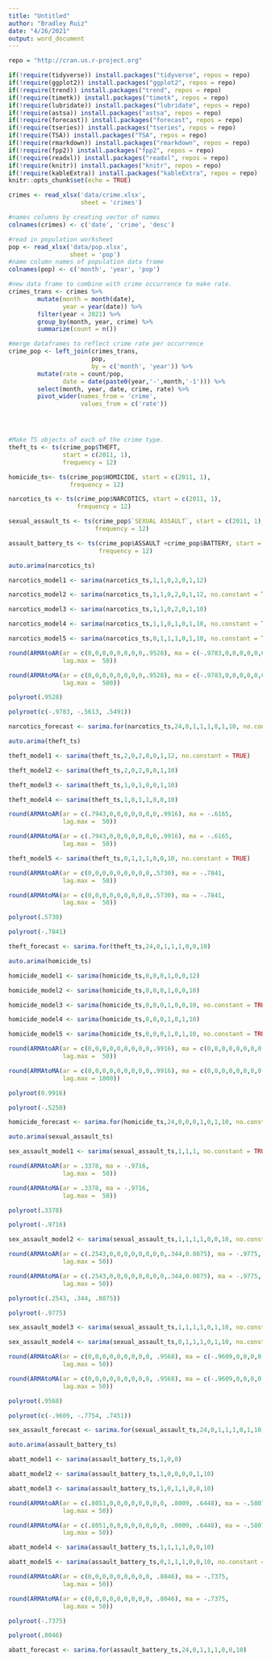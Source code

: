 ```yaml
---
title: "Untitled"
author: "Bradley Ruiz"
date: "4/26/2021"
output: word_document
---
```


```r

repo = "http://cran.us.r-project.org"

if(!require(tidyverse)) install.packages("tidyverse", repos = repo)
if(!require(ggplot2)) install.packages("ggplot2", repos = repo)
if(!require(trend)) install.packages("trend", repos = repo)
if(!require(timetk)) install.packages("timetk", repos = repo)
if(!require(lubridate)) install.packages("lubridate", repos = repo)
if(!require(astsa)) install.packages("astsa", repos = repo)
if(!require(forecast)) install.packages("forecast", repos = repo)
if(!require(tseries)) install.packages("tseries", repos = repo)
if(!require(TSA)) install.packages("TSA", repos = repo)
if(!require(rmarkdown)) install.packages("rmarkdown", repos = repo)
if(!require(fpp2)) install.packages("fpp2", repos = repo)
if(!require(readxl)) install.packages("readxl", repos = repo)
if(!require(knitr)) install.packages("knitr", repos = repo)
if(!require(kableExtra)) install.packages("kableExtra", repos = repo)
knitr::opts_chunk$set(echo = TRUE)
```



```r
crimes <- read_xlsx('data/crime.xlsx', 
                    sheet = 'crimes')

#names columns by creating vector of names
colnames(crimes) <- c('date', 'crime', 'desc')

#read in population worksheet
pop <- read_xlsx('data/pop.xlsx', 
                 sheet = 'pop')
#name column names of population data frame
colnames(pop) <- c('month', 'year', 'pop')

#new data frame to combine with crime occurrence to make rate.
crimes_trans <- crimes %>% 
        mutate(month = month(date),
               year = year(date)) %>% 
        filter(year < 2021) %>% 
        group_by(month, year, crime) %>% 
        summarize(count = n())

#merge dataframes to reflect crime rate per occurrence
crime_pop <- left_join(crimes_trans, 
                       pop, 
                       by = c('month', 'year')) %>% 
        mutate(rate = count/pop,
               date = date(paste0(year,'-',month,'-1'))) %>% 
        select(month, year, date, crime, rate) %>% 
        pivot_wider(names_from = 'crime', 
                    values_from = c('rate'))




#Make TS objects of each of the crime type.
theft_ts <- ts(crime_pop$THEFT, 
               start = c(2011, 1),
               frequency = 12)

homicide_ts<- ts(crime_pop$HOMICIDE, start = c(2011, 1),
                 frequency = 12)

narcotics_ts <- ts(crime_pop$NARCOTICS, start = c(2011, 1),
                   frequency = 12)

sexual_assault_ts <- ts(crime_pop$`SEXUAL ASSAULT`, start = c(2011, 1),
                        frequency = 12)

assault_battery_ts <- ts(crime_pop$ASSAULT +crime_pop$BATTERY, start = c(2011, 1),
                         frequency = 12)
```

```r

auto.arima(narcotics_ts)

```

```r
narcotics_model1 <- sarima(narcotics_ts,1,1,0,2,0,1,12)

```

```r

narcotics_model2 <- sarima(narcotics_ts,1,1,0,2,0,1,12, no.constant = TRUE)

```


```r

narcotics_model3 <- sarima(narcotics_ts,1,1,0,2,0,1,10)

```

```r

narcotics_model4 <- sarima(narcotics_ts,1,1,0,1,0,1,10, no.constant = TRUE)

```

```r

narcotics_model5 <- sarima(narcotics_ts,0,1,1,1,0,1,10, no.constant = TRUE)

```

```r

round(ARMAtoAR(ar = c(0,0,0,0,0,0,0,0,.9528), ma = c(-.9783,0,0,0,0,0,0,0,0,-.5613,.5491),  
               lag.max =  50))

```

```r

round(ARMAtoMA(ar = c(0,0,0,0,0,0,0,0,.9528), ma = c(-.9783,0,0,0,0,0,0,0,0,-.5613,.5491),  
               lag.max =  500))

```

```r

polyroot(.9528)

```

```r

polyroot(c(-.9783, -.5613, .5491))

```

```r

narcotics_forecast <- sarima.for(narcotics_ts,24,0,1,1,1,0,1,10, no.constant = TRUE)

```

```r

auto.arima(theft_ts)

```

```r

theft_model1 <- sarima(theft_ts,2,0,2,0,0,1,12, no.constant = TRUE)

```

```r

theft_model2 <- sarima(theft_ts,2,0,2,0,0,1,10)

```

```r

theft_model3 <- sarima(theft_ts,1,0,1,0,0,1,10)

```

```r

theft_model4 <- sarima(theft_ts,1,0,1,1,0,0,10)

```

```r

round(ARMAtoAR(ar = c(.7943,0,0,0,0,0,0,0,.9916), ma = -.6165, 
               lag.max =  50))

```

```r

round(ARMAtoMA(ar = c(.7943,0,0,0,0,0,0,0,.9916), ma = -.6165, 
               lag.max =  50))

```

```r

theft_model5 <- sarima(theft_ts,0,1,1,1,0,0,10, no.constant = TRUE)

```

```r

round(ARMAtoAR(ar = c(0,0,0,0,0,0,0,0,0,.5730), ma = -.7841, 
               lag.max =  50))

```

```r

round(ARMAtoMA(ar = c(0,0,0,0,0,0,0,0,0,.5730), ma = -.7841, 
               lag.max =  50))

```

```r

polyroot(.5730)

```

```r

polyroot(-.7841)

```

```r

theft_forecast <- sarima.for(theft_ts,24,0,1,1,1,0,0,10)

```

```r

auto.arima(homicide_ts)

```

```r

homicide_model1 <- sarima(homicide_ts,0,0,0,1,0,0,12)

```

```r

homicide_model2 <- sarima(homicide_ts,0,0,0,1,0,0,10)

```

```r

homicide_model3 <- sarima(homicide_ts,0,0,0,1,0,0,10, no.constant = TRUE)

```

```r

homicide_model4 <- sarima(homicide_ts,0,0,0,1,0,1,10)

```

```r

homicide_model5 <- sarima(homicide_ts,0,0,0,1,0,1,10, no.constant = TRUE)

```

```r

round(ARMAtoAR(ar = c(0,0,0,0,0,0,0,0,0,.9916), ma = c(0,0,0,0,0,0,0,0,0,0, -.5250), 
               lag.max =  50))

```

```r

round(ARMAtoMA(ar = c(0,0,0,0,0,0,0,0,0,.9916), ma = c(0,0,0,0,0,0,0,0,0,0, -.5250), 
               lag.max = 1000))

```

```r

polyroot(0.9916)

```

```r

polyroot(-.5250)

```

```r

homicide_forecast <- sarima.for(homicide_ts,24,0,0,0,1,0,1,10, no.constant = TRUE)

```

```r

auto.arima(sexual_assault_ts)

```

```r

sex_assault_model1 <- sarima(sexual_assault_ts,1,1,1, no.constant = TRUE)

```

```r

round(ARMAtoAR(ar = .3378, ma = -.9716, 
               lag.max =  50))

```

```r

round(ARMAtoMA(ar = .3378, ma = -.9716, 
               lag.max =  50))

```

```r

polyroot(.3378)

```

```r

polyroot(-.9716)

```

```r

sex_assault_model2 <- sarima(sexual_assault_ts,1,1,1,1,0,0,10, no.constant = TRUE)

```

```r

round(ARMAtoAR(ar = c(.2543,0,0,0,0,0,0,0,0,.344,0.0875), ma = -.9775, 
               lag.max = 50))

```

```r

round(ARMAtoMA(ar = c(.2543,0,0,0,0,0,0,0,0,.344,0.0875), ma = -.9775, 
               lag.max = 50))

```

```r

polyroot(c(.2543, .344, .0875))

```

```r

polyroot(-.9775)

```

```r

sex_assault_model3 <- sarima(sexual_assault_ts,1,1,1,1,0,1,10, no.constant = TRUE)

```

```r

sex_assault_model4 <- sarima(sexual_assault_ts,0,1,1,1,0,1,10, no.constant = TRUE)

```

```r

round(ARMAtoAR(ar = c(0,0,0,0,0,0,0,0,0, .9568), ma = c(-.9609,0,0,0,0,0,0,0,0,-.7754,.7451), 
               lag.max = 50))

```

```r

round(ARMAtoMA(ar = c(0,0,0,0,0,0,0,0,0, .9568), ma = c(-.9609,0,0,0,0,0,0,0,0,-.7754,.7451), 
               lag.max = 50))

```

```r

polyroot(.9568)

```

```r

polyroot(c(-.9609, -.7754, .7451))

```

```r

sex_assault_forecast <- sarima.for(sexual_assault_ts,24,0,1,1,1,0,1,10, no.constant = TRUE)

```

```r

auto.arima(assault_battery_ts)

```

```r

abatt_model1 <- sarima(assault_battery_ts,1,0,0)

```

```r

abatt_model2 <- sarima(assault_battery_ts,1,0,0,0,0,1,10)

```

```r

abatt_model3 <- sarima(assault_battery_ts,1,0,1,1,0,0,10)

```

```r

round(ARMAtoAR(ar = c(.8051,0,0,0,0,0,0,0,0, .8009, .6448), ma = -.5807, 
               lag.max = 50))

```

```r

round(ARMAtoMA(ar = c(.8051,0,0,0,0,0,0,0,0, .8009, .6448), ma = -.5807, 
               lag.max = 50))

```

```r

abatt_model4 <- sarima(assault_battery_ts,1,1,1,1,0,0,10)

```

```r

abatt_model5 <- sarima(assault_battery_ts,0,1,1,1,0,0,10, no.constant = TRUE)

```

```r

round(ARMAtoAR(ar = c(0,0,0,0,0,0,0,0,0, .8046), ma = -.7375, 
               lag.max = 50))

```

```r

round(ARMAtoMA(ar = c(0,0,0,0,0,0,0,0,0, .8046), ma = -.7375, 
               lag.max = 50))

```

```r

polyroot(-.7375)

```

```r

polyroot(.8046)

```
```r

abatt_forecast <- sarima.for(assault_battery_ts,24,0,1,1,1,0,0,10)

```